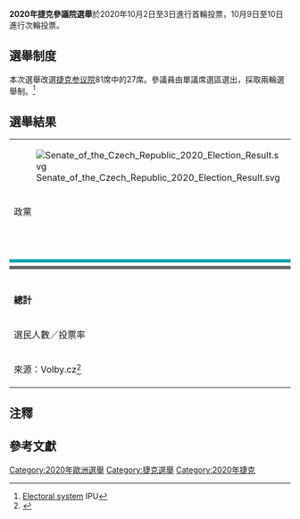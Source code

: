 '''2020年捷克參議院選舉'''於2020年10月2日至3日進行首輪投票，10月9日至10日進行次輪投票。

==選舉制度==
本次選舉改選[[捷克参议院|捷克参议院]]81席中的27席。參議員由單議席選區選出，採取兩輪選舉制。<ref>[http://www.ipu.org/parline-e/reports/2084_B.htm Electoral system] {{Wayback|url=http://www.ipu.org/parline-e/reports/2084_B.htm |date=20150920035659 }} IPU</ref>

==選舉結果==
{| class="wikitable" style="text-align:right"
|colspan=12|[[File:Senate_of_the_Czech_Republic_2020_Election_Result.svg|center]]
|-
!colspan=2 rowspan=2|政黨{{efn|1=提名政黨。}}
!colspan=3|首輪
!colspan=3|次輪
!colspan=4|在參議院的席次
|-
!得票
! %
!席次
!得票
! %
!席次
! 贏得<br />席次
! 未改選<br />席次
! 合計
! 席次<br />增減
|-
|style="background: ;"|
|align=left|[[公民民主黨|公民民主黨]] ||140,293||14.07||0||82,377||18.23||5||5||13||18||+3
|-
|style="background: ;"|
|align=left|[[市長和獨立人士|市長和獨立人士]]{{efn|1=包括「利貝雷茨州市長」。}} ||122,948||12.33||1||104,538||23.13||10||11||8||19||+8
|-
|style="background: ;"|
|align=left|[[是的2011|是的2011]] ||115,202||11.55||0||39,473||8.74||1||1||4||5||-1
|-
|style="background: ;"|
|align=left|[[基督教民主聯盟－捷克斯洛伐克人民黨|基督教民主聯盟－捷克斯洛伐克人民黨]] ||82,814||8.30||0||65,397||14.47||3||3||9||12||-2
|-
|style="background: ;"|
|align=left|[[捷克社會民主黨|捷克社會民主黨]] ||81,105||8.13||0||18,175||4.02||0||0||3||3||-10
|-
|style="background: ;"|
|align=left|[[自由和直接民主|自由和直接民主]] ||60,284||6.04||0||–||–||–||0||0||0||0
|-
|style="background: ;"|
|align=left|[[TOP_09|TOP 09]] ||46,575||4.67||0||33,938||7.51||2||2||3||5||+2
|-
|style="background: ;"|
|align=left|[[捷克和摩拉维亚共产党|波希米亞和摩拉維亞共產黨]] ||40,994||4.11||0||–||–||–||0||0||0||0
|-
|style="background: ;"|
|align=left|[[捷克海盜黨|捷克海盜黨]] ||36,717||3.69||0||18,804||4.61||1||1||1||2||+1
|-
|style="background:#00A2AD;"|
|align=left|[[參議員21|參議員21]] ||32,884||3.30||0||25,071||5.55||2||2||1||3||0
|-
|style="background: ;"|
|align=left|[[三色公民運動|三色公民運動]] ||25,609||2.57||0||–||–||–||0||0||0||0
|-
|style="background:dimGrey;"|
|align=left| 「無黨籍人士」 ||17,244||1.73||0||7,479||1.66||0||0||0||0||0
|-
|style="background: ;"|
|align=left|[[綠黨_(捷克)|綠黨]] ||11,315||1.13||0||8,085||1.79||0||0||1||1||0
|-
|
|align=left| 其它參選政黨 ||  ||  || 0 ||  ||  || 2 || 2 || 2 || 4 || +1 
|-
|style="background: ;"|
|align=left| 無黨籍人士 ||26,119||2.61||0||–||–||–||0||4||4||0
|-
|
|align=left| 無效票或空白票 ||24,527||–||–||1,812||–||–||–||–||–||–
|-
|colspan=2 align=left|'''總計''' ||'''1,021,788'''||'''100'''||'''1'''||'''453,675'''||'''100'''||'''26'''||'''27'''||'''54'''{{efn|name=not|1=5席屬於其它沒有參加本次選舉的政黨。}} ||'''81'''{{efn|name=not}} ||'''0'''
|-
|align=left colspan=2| 選民人數／投票率 ||2,815,827||36.29||–||2,711,956||16.74||–||–||–||–||–
|-
|colspan=12 align=left|來源：Volby.cz<ref>{{Cite web |url=https://volby.cz/pls/senat/se?xjazyk=EN&xdatum=20201002 |title=Election to the Senate of the Parliament of the Czech Republic held on 2.10. – 3.10.2020 |access-date=2020-10-12 |archive-date=2021-09-03 |archive-url=https://web.archive.org/web/20210903133501/https://www.volby.cz/pls/senat/se?xjazyk=EN&xdatum=20201002 }}</ref>
|}

==注釋==
{{notelist}}

==參考文獻==
{{reflist}}

{{捷克選舉}}

[[Category:2020年歐洲選舉|Category:2020年歐洲選舉]]
[[Category:捷克選舉|Category:捷克選舉]]
[[Category:2020年捷克|Category:2020年捷克]]